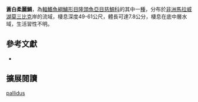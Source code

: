 {{Speciesbox
| name = 蒼白柔麗鯛
| status = NE
| status_system = IUCN3.1
| image = 
| image_width = 260px
| image_caption = 
| genus = Placidochromis
| species = pallidus
| authority = [[Hanssens|Hanssens]], 2004
| synonyms = 
}}
'''蒼白柔麗鯛'''，為[[輻鰭魚綱|輻鰭魚綱]][[鱸形目|鱸形目]][[隆頭魚亞目|隆頭魚亞目]][[慈鯛科|慈鯛科]]的其中一[[種|種]]，分布於[[非洲|非洲]][[馬拉威湖|馬拉威湖]][[莫三比克|莫三比克]]岸的流域，棲息深度49-61公尺，體長可達7.8公分，棲息在底中層水域，生活習性不明。

== 參考文獻 ==
*{{FishBase_species|genus=Placidochromis|species=pallidus|year=2013|month=4}}

== 擴展閱讀 ==
{{refbegin}}
{{wikispecies-inline|Placidochromis pallidus|蒼白柔麗鯛}}
{{refend}}

{{taxonbar}}

[[Category:柔麗鯛屬|pallidus]]


{{鱸形目小作品}}
